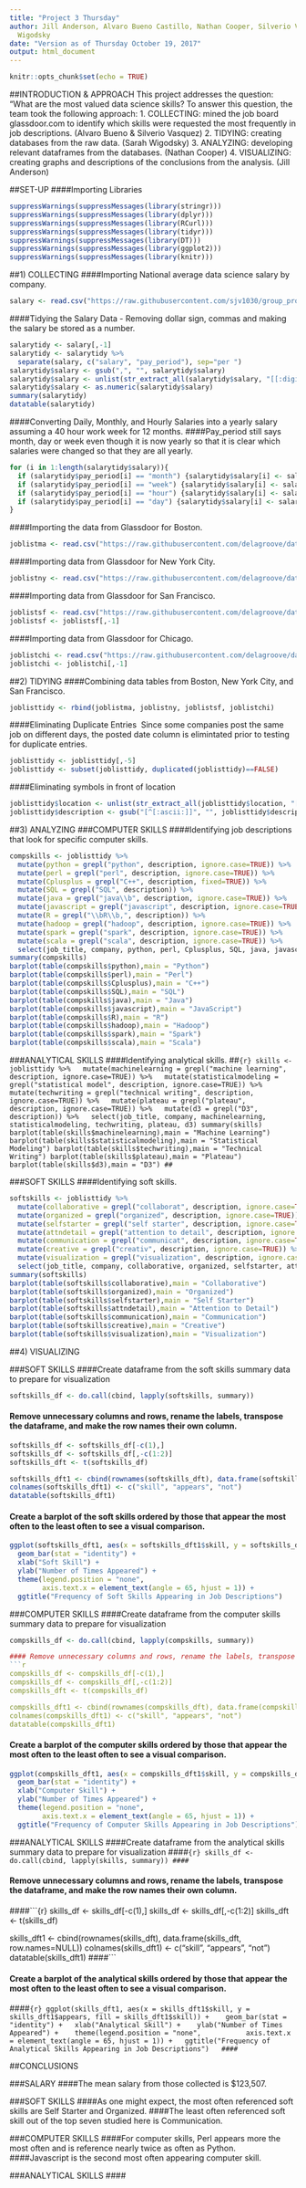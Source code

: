 ```yaml
---
title: "Project 3 Thursday"
author: Jill Anderson, Alvaro Bueno Castillo, Nathan Cooper, Silverio Vasquez, Sarah
  Wigodsky
date: "Version as of Thursday October 19, 2017"
output: html_document
---
```


```r
knitr::opts_chunk$set(echo = TRUE)
```


##INTRODUCTION & APPROACH
This project addresses the question: "What are the most valued data science skills?
To answer this question, the team took the following approach:
1. COLLECTING: mined the job board glassdoor.com to identify which skills were requested the most frequently in job descriptions. (Alvaro Bueno & Silverio Vasquez)
2. TIDYING: creating databases from the raw data. (Sarah Wigodsky)
3. ANALYZING: developing relevant dataframes from the databases. (Nathan Cooper)
4. VISUALIZING: creating graphs and descriptions of the conclusions from the analysis. (Jill Anderson)


##SET-UP
####Importing Libraries
```r
suppressWarnings(suppressMessages(library(stringr)))
suppressWarnings(suppressMessages(library(dplyr)))
suppressWarnings(suppressMessages(library(RCurl)))
suppressWarnings(suppressMessages(library(tidyr)))
suppressWarnings(suppressMessages(library(DT)))
suppressWarnings(suppressMessages(library(ggplot2)))
suppressWarnings(suppressMessages(library(knitr)))
```


##1) COLLECTING
####Importing National average data science salary by company.
```r
salary <- read.csv("https://raw.githubusercontent.com/sjv1030/group_project/master/company_salary.csv", stringsAsFactors = FALSE)
```

####Tidying the Salary Data - Removing dollar sign, commas and making the salary be stored as a number.
```r
salarytidy <- salary[,-1]
salarytidy <- salarytidy %>%
  separate(salary, c("salary", "pay_period"), sep="per ")
salarytidy$salary <- gsub(",", "", salarytidy$salary)
salarytidy$salary <- unlist(str_extract_all(salarytidy$salary, "[[:digit:]]{3,}|[[:digit:]]{1,}.[[:digit:]]{1,}"))
salarytidy$salary <- as.numeric(salarytidy$salary)
summary(salarytidy)
datatable(salarytidy)
```

####Converting Daily, Monthly, and Hourly Salaries into a yearly salary assuming a 40 hour work week for 12 months.
####Pay_period still says month, day or week even though it is now yearly so that it is clear which salaries were changed so that they are all yearly.
```r
for (i in 1:length(salarytidy$salary)){
  if (salarytidy$pay_period[i] == "month") {salarytidy$salary[i] <- salarytidy$salary[i]*12}
  if (salarytidy$pay_period[i] == "week") {salarytidy$salary[i] <- salarytidy$salary[i]*52}
  if (salarytidy$pay_period[i] == "hour") {salarytidy$salary[i] <- salarytidy$salary[i]*8*5*52}
  if (salarytidy$pay_period[i] == "day") {salarytidy$salary[i] <- salarytidy$salary[i]*5*52}
}  
```

####Importing the data from Glassdoor for Boston.
```r
joblistma <- read.csv("https://raw.githubusercontent.com/delagroove/dataScience/master/jobOffers_final_with_dupes_reduced.csv", stringsAsFactors = FALSE)
```

####Importing data from Glassdoor for New York City.
```r
joblistny <- read.csv("https://raw.githubusercontent.com/delagroove/dataScience/master/jobOffers_ny.csv", stringsAsFactors=FALSE)
```

####Importing data from Glassdoor for San Francisco.
```r
joblistsf <- read.csv("https://raw.githubusercontent.com/delagroove/dataScience/master/jobOffers_SF.csv", stringsAsFactors=FALSE)
joblistsf <- joblistsf[,-1]
```

####Importing data from Glassdoor for Chicago.
```r
joblistchi <- read.csv("https://raw.githubusercontent.com/delagroove/dataScience/master/jobOffers_CHI.csv", stringsAsFactors=FALSE)
joblistchi <- joblistchi[,-1]
```

##2) TIDYING
####Combining data tables from Boston, New York City, and San Francisco.
```r
joblisttidy <- rbind(joblistma, joblistny, joblistsf, joblistchi)
```

####Eliminating Duplicate Entries \n\ Since some companies post the same job on different days, the posted date column is elimintated prior to testing for duplicate entries.
```r
joblisttidy <- joblisttidy[,-5]
joblisttidy <- subset(joblisttidy, duplicated(joblisttidy)==FALSE)
```

####Eliminating symbols in front of location
```r
joblisttidy$location <- unlist(str_extract_all(joblisttidy$location, "[[:upper:]]{1}[[:lower:]]{2,}, [[:alpha:]]{2}|[[:upper:]]{1}[[:lower:]]{2,} [[:alpha:]]{2,}, [[:alpha:]]{2}"))
joblisttidy$description <- gsub("[^[:ascii:]]", "", joblisttidy$description, perl=T)
```

##3) ANALYZING
###COMPUTER SKILLS
####Identifying job descriptions that look for specific computer skills.
```r
compskills <- joblisttidy %>%
  mutate(python = grepl("python", description, ignore.case=TRUE)) %>%
  mutate(perl = grepl("perl", description, ignore.case=TRUE)) %>%
  mutate(Cplusplus = grepl("C++", description, fixed=TRUE)) %>%
  mutate(SQL = grepl("SQL", description)) %>%
  mutate(java = grepl("java\\b", description, ignore.case=TRUE)) %>%
  mutate(javascript = grepl("javascript", description, ignore.case=TRUE)) %>%
  mutate(R = grepl("\\bR\\b,", description)) %>%
  mutate(hadoop = grepl("hadoop", description, ignore.case=TRUE)) %>%
  mutate(spark = grepl("spark", description, ignore.case=TRUE)) %>%
  mutate(scala = grepl("scala", description, ignore.case=TRUE)) %>%
  select(job_title, company, python, perl, Cplusplus, SQL, java, javascript, R, hadoop, spark, scala)
summary(compskills)
barplot(table(compskills$python),main = "Python")
barplot(table(compskills$perl),main = "Perl")
barplot(table(compskills$Cplusplus),main = "C++")
barplot(table(compskills$SQL),main = "SQL")
barplot(table(compskills$java),main = "Java")
barplot(table(compskills$javascript),main = "JavaScript")
barplot(table(compskills$R),main = "R")
barplot(table(compskills$hadoop),main = "Hadoop")
barplot(table(compskills$spark),main = "Spark")
barplot(table(compskills$scala),main = "Scala")
```

###ANALYTICAL SKILLS
####Identifying analytical skills.
##```{r}
skills <- joblisttidy %>%
  mutate(machinelearning = grepl("machine learning", description, ignore.case=TRUE)) %>%
  mutate(statisticalmodeling = grepl("statistical model", description, ignore.case=TRUE)) %>%
  mutate(techwriting = grepl("technical writing", description, ignore.case=TRUE)) %>%
  mutate(plateau = grepl("plateau", description, ignore.case=TRUE)) %>%
  mutate(d3 = grepl("D3", description)) %>%
  select(job_title, company, machinelearning, statisticalmodeling, techwriting, plateau, d3)
summary(skills)
barplot(table(skills$machinelearning),main = "Machine Learning")
barplot(table(skills$statisticalmodeling),main = "Statistical Modeling")
barplot(table(skills$techwriting),main = "Technical Writing")
barplot(table(skills$plateau),main = "Plateau")
barplot(table(skills$d3),main = "D3")
##```

###SOFT SKILLS
####Identifying soft skills.
```r
softskills <- joblisttidy %>%
  mutate(collaborative = grepl("collaborat", description, ignore.case=TRUE)) %>%
  mutate(organized = grepl("organized", description, ignore.case=TRUE)) %>%
  mutate(selfstarter = grepl("self starter", description, ignore.case=TRUE)) %>%
  mutate(attndetail = grepl("attention to detail", description, ignore.case=TRUE)) %>%
  mutate(communication = grepl("communicat", description, ignore.case=TRUE)) %>%
  mutate(creative = grepl("creativ", description, ignore.case=TRUE)) %>%
  mutate(visualization = grepl("visualization", description, ignore.case=TRUE)) %>%
  select(job_title, company, collaborative, organized, selfstarter, attndetail, communication, creative, visualization)
summary(softskills)
barplot(table(softskills$collaborative),main = "Collaborative")
barplot(table(softskills$organized),main = "Organized")
barplot(table(softskills$selfstarter),main = "Self Starter")
barplot(table(softskills$attndetail),main = "Attention to Detail")
barplot(table(softskills$communication),main = "Communication")
barplot(table(softskills$creative),main = "Creative")
barplot(table(softskills$visualization),main = "Visualization")
```

##4) VISUALIZING

###SOFT SKILLS
####Create dataframe from the soft skills summary data to prepare for visualization
```r
softskills_df <- do.call(cbind, lapply(softskills, summary))
```

#### Remove unnecessary columns and rows, rename the labels, transpose the dataframe, and make the row names their own column.
```r
softskills_df <- softskills_df[-c(1),]
softskills_df <- softskills_df[,-c(1:2)]
softskills_dft <- t(softskills_df)

softskills_dft1 <- cbind(rownames(softskills_dft), data.frame(softskills_dft, row.names=NULL))
colnames(softskills_dft1) <- c("skill", "appears", "not")
datatable(softskills_dft1)
```

#### Create a barplot of the soft skills ordered by those that appear the most often to the least often to see a visual comparison.
```r
ggplot(softskills_dft1, aes(x = softskills_dft1$skill, y = softskills_dft1$appears, fill = softskills_dft1$skill)) + 
  geom_bar(stat = "identity") +
  xlab("Soft Skill") + 
  ylab("Number of Times Appeared") + 
  theme(legend.position = "none",  
        axis.text.x = element_text(angle = 65, hjust = 1)) +
  ggtitle("Frequency of Soft Skills Appearing in Job Descriptions")  
```

###COMPUTER SKILLS
####Create dataframe from the computer skills summary data to prepare for visualization
```r
compskills_df <- do.call(cbind, lapply(compskills, summary))

#### Remove unnecessary columns and rows, rename the labels, transpose the dataframe, and make the row names their own column.
```r
compskills_df <- compskills_df[-c(1),]
compskills_df <- compskills_df[,-c(1:2)]
compskills_dft <- t(compskills_df)

compskills_dft1 <- cbind(rownames(compskills_dft), data.frame(compskills_dft, row.names=NULL))
colnames(compskills_dft1) <- c("skill", "appears", "not")
datatable(compskills_dft1)
```

#### Create a barplot of the computer skills ordered by those that appear the most often to the least often to see a visual comparison.
```r
ggplot(compskills_dft1, aes(x = compskills_dft1$skill, y = compskills_dft1$appears, fill = compskills_dft1$skill)) + 
  geom_bar(stat = "identity") +
  xlab("Computer Skill") + 
  ylab("Number of Times Appeared") + 
  theme(legend.position = "none",  
        axis.text.x = element_text(angle = 65, hjust = 1)) +
  ggtitle("Frequency of Computer Skills Appearing in Job Descriptions")  
```

###ANALYTICAL SKILLS
####Create dataframe from the analytical skills summary data to prepare for visualization
####```{r}
skills_df <- do.call(cbind, lapply(skills, summary))
####```

#### Remove unnecessary columns and rows, rename the labels, transpose the dataframe, and make the row names their own column.
####```{r}
skills_df <- skills_df[-c(1),]
skills_df <- skills_df[,-c(1:2)]
skills_dft <- t(skills_df)

skills_dft1 <- cbind(rownames(skills_dft), data.frame(skills_dft, row.names=NULL))
colnames(skills_dft1) <- c("skill", "appears", "not")
datatable(skills_dft1)
####```

#### Create a barplot of the analytical skills ordered by those that appear the most often to the least often to see a visual comparison.
####```{r}
ggplot(skills_dft1, aes(x = skills_dft1$skill, y = skills_dft1$appears, fill = skills_dft1$skill)) + 
  geom_bar(stat = "identity") +
  xlab("Analytical Skill") + 
  ylab("Number of Times Appeared") + 
  theme(legend.position = "none",  
        axis.text.x = element_text(angle = 65, hjust = 1)) +
  ggtitle("Frequency of Analytical Skills Appearing in Job Descriptions")  
####```

##CONCLUSIONS

###SALARY
####The mean salary from those collected is $123,507. 

###SOFT SKILLS
####As one might expect, the most often referenced soft skills are Self Starter and Organized. 
####The least often referenced soft skill out of the top seven studied here is Communication. 

###COMPUTER SKILLS
####For computer skills, Perl appears more the most often and is reference nearly twice as often as Python. 
####Javascript is the second most often appearing computer skill. 

###ANALYTICAL SKILLS
####
